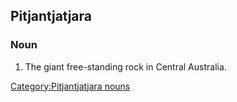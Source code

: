 ==Pitjantjatjara==

===Noun===
'''{{Unicode|Uluṟu}}'''

# The giant free-standing rock in Central Australia.

[[Category:Pitjantjatjara nouns]]